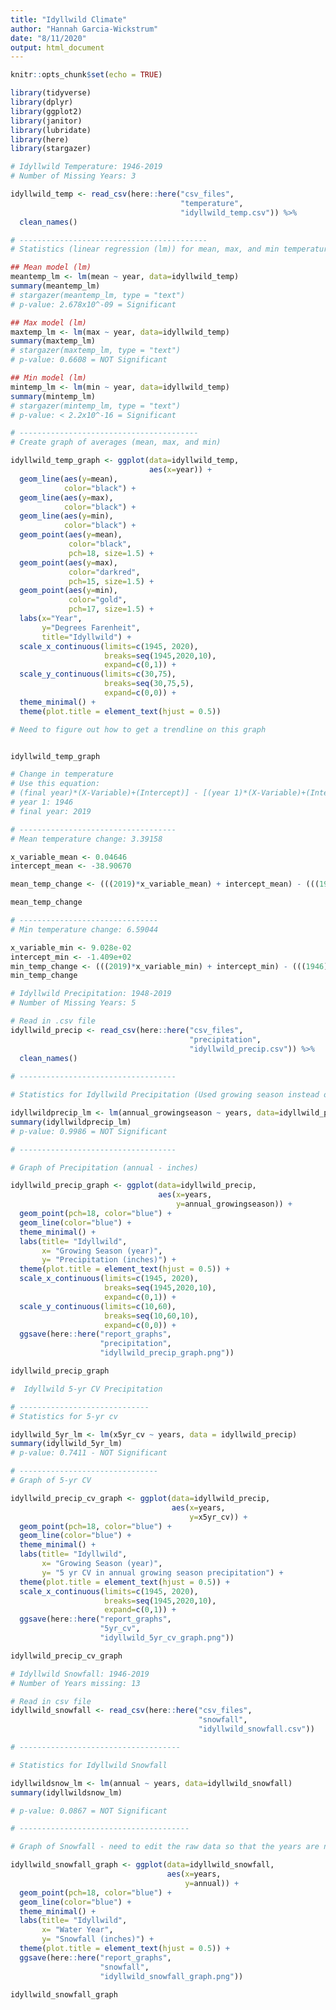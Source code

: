 ```yaml
---
title: "Idyllwild Climate"
author: "Hannah Garcia-Wickstrum"
date: "8/11/2020"
output: html_document
---
```


```r
knitr::opts_chunk$set(echo = TRUE)
```

```r
library(tidyverse)
library(dplyr)
library(ggplot2)
library(janitor)
library(lubridate)
library(here)
library(stargazer)
```

```r
# Idyllwild Temperature: 1946-2019
# Number of Missing Years: 3

idyllwild_temp <- read_csv(here::here("csv_files",
                                      "temperature",
                                      "idyllwild_temp.csv")) %>%
  clean_names()

# ------------------------------------------
# Statistics (linear regression (lm)) for mean, max, and min temperature in Idyllwild

## Mean model (lm)
meantemp_lm <- lm(mean ~ year, data=idyllwild_temp)  
summary(meantemp_lm)
# stargazer(meantemp_lm, type = "text")
# p-value: 2.678x10^-09 = Significant

## Max model (lm)
maxtemp_lm <- lm(max ~ year, data=idyllwild_temp)
summary(maxtemp_lm)
# stargazer(maxtemp_lm, type = "text")
# p-value: 0.6608 = NOT Significant

## Min model (lm)
mintemp_lm <- lm(min ~ year, data=idyllwild_temp)
summary(mintemp_lm)
# stargazer(mintemp_lm, type = "text")
# p-value: < 2.2x10^-16 = Significant

# ----------------------------------------
# Create graph of averages (mean, max, and min)

idyllwild_temp_graph <- ggplot(data=idyllwild_temp,
                               aes(x=year)) +
  geom_line(aes(y=mean),
            color="black") +
  geom_line(aes(y=max),
            color="black") +
  geom_line(aes(y=min),
            color="black") +
  geom_point(aes(y=mean),
             color="black",
             pch=18, size=1.5) +
  geom_point(aes(y=max),
             color="darkred",
             pch=15, size=1.5) +
  geom_point(aes(y=min), 
             color="gold", 
             pch=17, size=1.5) +
  labs(x="Year", 
       y="Degrees Farenheit", 
       title="Idyllwild") +
  scale_x_continuous(limits=c(1945, 2020), 
                     breaks=seq(1945,2020,10), 
                     expand=c(0,1)) +
  scale_y_continuous(limits=c(30,75), 
                     breaks=seq(30,75,5), 
                     expand=c(0,0)) +
  theme_minimal() +
  theme(plot.title = element_text(hjust = 0.5))

# Need to figure out how to get a trendline on this graph


idyllwild_temp_graph
```


```r
# Change in temperature
# Use this equation: 
# (final year)*(X-Variable)+(Intercept)] - [(year 1)*(X-Variable)+(Intercept)
# year 1: 1946
# final year: 2019

# -----------------------------------
# Mean temperature change: 3.39158

x_variable_mean <- 0.04646
intercept_mean <- -38.90670

mean_temp_change <- (((2019)*x_variable_mean) + intercept_mean) - (((1946)*x_variable_mean) + intercept_mean)

mean_temp_change

# -------------------------------
# Min temperature change: 6.59044

x_variable_min <- 9.028e-02
intercept_min <- -1.409e+02
min_temp_change <- (((2019)*x_variable_min) + intercept_min) - (((1946)*x_variable_min) + intercept_min)
min_temp_change
```



```r
# Idyllwild Precipitation: 1948-2019
# Number of Missing Years: 5

# Read in .csv file
idyllwild_precip <- read_csv(here::here("csv_files",
                                        "precipitation",
                                        "idyllwild_precip.csv")) %>%
  clean_names()
                      
# -----------------------------------

# Statistics for Idyllwild Precipitation (Used growing season instead of total)

idyllwildprecip_lm <- lm(annual_growingseason ~ years, data=idyllwild_precip)
summary(idyllwildprecip_lm)
# p-value: 0.9986 = NOT Significant

# -----------------------------------

# Graph of Precipitation (annual - inches)

idyllwild_precip_graph <- ggplot(data=idyllwild_precip, 
                                 aes(x=years, 
                                     y=annual_growingseason)) +
  geom_point(pch=18, color="blue") +
  geom_line(color="blue") +
  theme_minimal() +
  labs(title= "Idyllwild",
       x= "Growing Season (year)", 
       y= "Precipitation (inches)") +
  theme(plot.title = element_text(hjust = 0.5)) +
  scale_x_continuous(limits=c(1945, 2020), 
                     breaks=seq(1945,2020,10), 
                     expand=c(0,1)) +
  scale_y_continuous(limits=c(10,60), 
                     breaks=seq(10,60,10), 
                     expand=c(0,0)) +
  ggsave(here::here("report_graphs",
                    "precipitation",
                    "idyllwild_precip_graph.png"))

idyllwild_precip_graph
```

```r
#  Idyllwild 5-yr CV Precipitation

# -----------------------------
# Statistics for 5-yr cv

idyllwild_5yr_lm <- lm(x5yr_cv ~ years, data = idyllwild_precip)
summary(idyllwild_5yr_lm)
# p-value: 0.7411 - NOT Significant

# -------------------------------
# Graph of 5-yr CV

idyllwild_precip_cv_graph <- ggplot(data=idyllwild_precip, 
                                    aes(x=years, 
                                        y=x5yr_cv)) +
  geom_point(pch=18, color="blue") +
  geom_line(color="blue") +
  theme_minimal() +
  labs(title= "Idyllwild",
       x= "Growing Season (year)", 
       y= "5 yr CV in annual growing season precipitation") +
  theme(plot.title = element_text(hjust = 0.5)) +
  scale_x_continuous(limits=c(1945, 2020), 
                     breaks=seq(1945,2020,10), 
                     expand=c(0,1)) +
  ggsave(here::here("report_graphs",
                    "5yr_cv",
                    "idyllwild_5yr_cv_graph.png"))

idyllwild_precip_cv_graph
```

```r
# Idyllwild Snowfall: 1946-2019
# Number of Years missing: 13

# Read in csv file
idyllwild_snowfall <- read_csv(here::here("csv_files",
                                          "snowfall",
                                          "idyllwild_snowfall.csv"))

# ------------------------------------

# Statistics for Idyllwild Snowfall 

idyllwildsnow_lm <- lm(annual ~ years, data=idyllwild_snowfall)
summary(idyllwildsnow_lm)

# p-value: 0.0867 = NOT Significant

# --------------------------------------

# Graph of Snowfall - need to edit the raw data so that the years are not continuous.

idyllwild_snowfall_graph <- ggplot(data=idyllwild_snowfall,
                                   aes(x=years,
                                       y=annual)) +
  geom_point(pch=18, color="blue") +
  geom_line(color="blue") +
  theme_minimal() +
  labs(title= "Idyllwild", 
       x= "Water Year",
       y= "Snowfall (inches)") +
  theme(plot.title = element_text(hjust = 0.5)) +
  ggsave(here::here("report_graphs",
                    "snowfall",
                    "idyllwild_snowfall_graph.png"))

idyllwild_snowfall_graph
```

